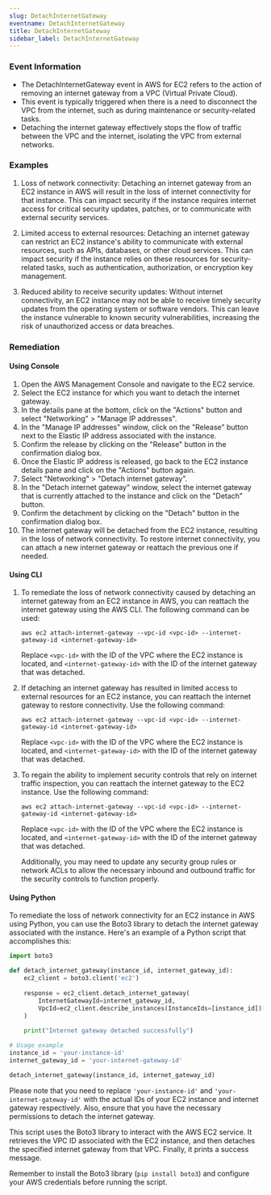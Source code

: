 ```yaml
--- 
slug: DetachInternetGateway
eventname: DetachInternetGateway
title: DetachInternetGateway
sidebar_label: DetachInternetGateway
---
```

                       
### Event Information

- The DetachInternetGateway event in AWS for EC2 refers to the action of removing an internet gateway from a VPC (Virtual Private Cloud).
- This event is typically triggered when there is a need to disconnect the VPC from the internet, such as during maintenance or security-related tasks.
- Detaching the internet gateway effectively stops the flow of traffic between the VPC and the internet, isolating the VPC from external networks.


### Examples

1. Loss of network connectivity: Detaching an internet gateway from an EC2 instance in AWS will result in the loss of internet connectivity for that instance. This can impact security if the instance requires internet access for critical security updates, patches, or to communicate with external security services.

2. Limited access to external resources: Detaching an internet gateway can restrict an EC2 instance's ability to communicate with external resources, such as APIs, databases, or other cloud services. This can impact security if the instance relies on these resources for security-related tasks, such as authentication, authorization, or encryption key management.

3. Reduced ability to receive security updates: Without internet connectivity, an EC2 instance may not be able to receive timely security updates from the operating system or software vendors. This can leave the instance vulnerable to known security vulnerabilities, increasing the risk of unauthorized access or data breaches.

### Remediation

#### Using Console

1. Open the AWS Management Console and navigate to the EC2 service.
2. Select the EC2 instance for which you want to detach the internet gateway.
3. In the details pane at the bottom, click on the "Actions" button and select "Networking" > "Manage IP addresses".
4. In the "Manage IP addresses" window, click on the "Release" button next to the Elastic IP address associated with the instance.
5. Confirm the release by clicking on the "Release" button in the confirmation dialog box.
6. Once the Elastic IP address is released, go back to the EC2 instance details pane and click on the "Actions" button again.
7. Select "Networking" > "Detach internet gateway".
8. In the "Detach internet gateway" window, select the internet gateway that is currently attached to the instance and click on the "Detach" button.
9. Confirm the detachment by clicking on the "Detach" button in the confirmation dialog box.
10. The internet gateway will be detached from the EC2 instance, resulting in the loss of network connectivity. To restore internet connectivity, you can attach a new internet gateway or reattach the previous one if needed.

#### Using CLI

1. To remediate the loss of network connectivity caused by detaching an internet gateway from an EC2 instance in AWS, you can reattach the internet gateway using the AWS CLI. The following command can be used:

   ```
   aws ec2 attach-internet-gateway --vpc-id <vpc-id> --internet-gateway-id <internet-gateway-id>
   ```

   Replace `<vpc-id>` with the ID of the VPC where the EC2 instance is located, and `<internet-gateway-id>` with the ID of the internet gateway that was detached.

2. If detaching an internet gateway has resulted in limited access to external resources for an EC2 instance, you can reattach the internet gateway to restore connectivity. Use the following command:

   ```
   aws ec2 attach-internet-gateway --vpc-id <vpc-id> --internet-gateway-id <internet-gateway-id>
   ```

   Replace `<vpc-id>` with the ID of the VPC where the EC2 instance is located, and `<internet-gateway-id>` with the ID of the internet gateway that was detached.

3. To regain the ability to implement security controls that rely on internet traffic inspection, you can reattach the internet gateway to the EC2 instance. Use the following command:

   ```
   aws ec2 attach-internet-gateway --vpc-id <vpc-id> --internet-gateway-id <internet-gateway-id>
   ```

   Replace `<vpc-id>` with the ID of the VPC where the EC2 instance is located, and `<internet-gateway-id>` with the ID of the internet gateway that was detached.

   Additionally, you may need to update any security group rules or network ACLs to allow the necessary inbound and outbound traffic for the security controls to function properly.

#### Using Python

To remediate the loss of network connectivity for an EC2 instance in AWS using Python, you can use the Boto3 library to detach the internet gateway associated with the instance. Here's an example of a Python script that accomplishes this:

```python
import boto3

def detach_internet_gateway(instance_id, internet_gateway_id):
    ec2_client = boto3.client('ec2')
    
    response = ec2_client.detach_internet_gateway(
        InternetGatewayId=internet_gateway_id,
        VpcId=ec2_client.describe_instances(InstanceIds=[instance_id])['Reservations'][0]['Instances'][0]['VpcId']
    )
    
    print("Internet gateway detached successfully")

# Usage example
instance_id = 'your-instance-id'
internet_gateway_id = 'your-internet-gateway-id'

detach_internet_gateway(instance_id, internet_gateway_id)
```

Please note that you need to replace `'your-instance-id'` and `'your-internet-gateway-id'` with the actual IDs of your EC2 instance and internet gateway respectively. Also, ensure that you have the necessary permissions to detach the internet gateway.

This script uses the Boto3 library to interact with the AWS EC2 service. It retrieves the VPC ID associated with the EC2 instance, and then detaches the specified internet gateway from that VPC. Finally, it prints a success message.

Remember to install the Boto3 library (`pip install boto3`) and configure your AWS credentials before running the script.


 